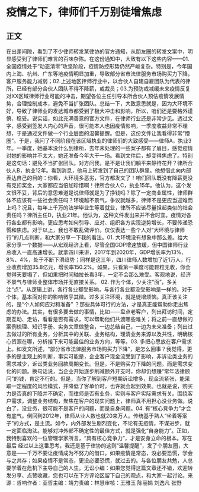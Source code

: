 # 疫情之下，律师们千万别徒增焦虑
## 正文
在出差间隙，看到了不少律师转发某律协的官方通知，从朋友圈的转发文案中，明显感受到了律师们难言的百味杂陈。在这份通知中，大致有以下这些内容——01.全国疫情处于“动态清零”攻坚阶段，疫情防控形势仍然严峻复杂。特别是，今年国内上海、杭州、广东等地疫情明显加重，导致部分省市法律服务市场购买力下降，客户服务能力减弱；02.上述地区律师行业中，以合伙人自建自雇团队为代表的律所，已经有部分合伙人团队不得不降薪，或裁员；03.为预防或减缓未来疫情反复对XX区域律师行业可能的冲击，期望各位主任引导本所合伙人预估疫情发展情势，合理控制成本，避免不当扩张团队。总结一下，大致意思就是，因为大环境不好，导致了律师业的发达城市都受到了极大冲击和影响，所以，咱们还是要格外谨慎、稳妥。说实话，如此充满善意的官方文件，在律师行业还是非常少见。透过文字，感受到签发人内心的声音，很可能本人也因疫情影响，一季度收益非常不理想，于是通过文件做一个行业层面的温馨提醒。但是，这份文件让我看得非常“懵圈”。于是，我问了不同阶段在该区域执业的律师们的大致感受——律师A，执业3年。一季度，她基本没什么到律所，去年未处理的一些案子都有了眉目，感觉疫情对她的影响并不太大，她还准备今年大干一场。看到文件后，却变得焦虑了。特别是这句话：避免不当扩张团队。对方问我，是不是让我们躺平来静待花开？律所合伙人B，执业12年。看到消息，他马上转发到了自己的团队群里。他想借此向内部表达自己的目的：你看，大环境多恶劣，官方都发文了！咱们团队既没有降薪更没有克扣奖金，大家都应当倍加珍惜啊！律所合伙人C，执业15年。他认为，这个发文很不妥，背后的意思难道是说律师就是为了挣钱吗？除了一定商业属性，律师群体不应该有一些社会责任吗？环境越不景气，争议就越多，律师不是更应当迎难而上吗？况且，每年上千万的法学毕业生等着就业，律所不应该尽量担起类似的社会责任吗？律所主任D，执业21年。他认为，这种文件发出来并不合时宜。疫情对各行各业都有影响，更应思考如何引导、应对、组织各方实现逆势增长，不要传递恐慌和焦虑。对于以上，我也不敢乱做评价。仅仅表达一些个人对“大环境与律师行”的几点判断，和大家分享一下我的看法。01.  大环境没有想象中那么差。给大家分享一个数据——从宏观经济上看，尽管全国GDP增速放缓，但中国律师行业总收入一直高速增长。就拿四川来讲，2017年到2020年，GDP增长率为13%、8%、4%，处于不断下滑趋势；同样是这三年，四川律师人数增加了近1万人，行业收费增加35.8亿元，增长率150.2%。如果，只看第一季度可能颗粒无收，你会觉得天要塌了，但如果把时间轴拉长看3年，一定不会那么难受。客观地说，经济不景气与律师业整体市场并无直接关系。 02.  作为个体，少关注“面”，多关注“点”。从逻辑上讲，各行各业都受影响，与各行各业都没受影响是一样的。对于个体，基本面对你的影响微乎其微。过多关注环境，就是徒增烦恼。真正该关注的，是“个人如何应对和准备” ？那些具体可行的方法，才是真正能帮助你走出焦虑的办法。其实，有很多要去做的事情，比如——盘点老客户，列出拜访时间，定期互动、走访，看看是否有需求，可以帮助他们共渡哪些难关；将之前一直想做的案例梳理、知识手册、实务文章做整合，一边总结自己，一边为未来准备；列出过去做过的所有业务，分析其中的关联、业务结构，理清业务来源以及共性，明确核心资源在哪，分析接下来可能最佳的业务方向，等等。03.  多把心思放在客户需求上。如发文所述，“部分省市法律服务市场购买力下降”，是怎么回事？我觉得，更多的是主观上的判断，事实可能是，企业客户现金流受到了影响，非诉讼类业务的需求减少，诉讼类业务回款周期变长。但是，不是购买力下降的问题，而是需求变化的问题。换句话说，当企业开始逐步削减额外开支时，你却仍想赚“常年法律顾问”的钱，肯定不行的。但是，当你了解到客户短期诉讼增多，现金流紧张，能采取一定程度的风险模式，并降低了客单价时，也许就会起到效果。也就是说，购买力是否真的下降并不确定，而律师是否有业务，实则与客户实际需求有关。围绕客户需求，调整业务结构，聚焦在客户的现实问题上，律师真不用担心没业务做。说白了，没业务，很可能不是客户的问题，而是自身问题。04.  有“核心竞争力”才会有底气。倒回到2012年，律师从业人数也就20来万人。传统基于熟人“坐着等案子”的方式，是主流。如今，内外部发生剧烈变化，不论有无疫情，不谋进步，就一定面临淘汰。能够对冲外部不确定性的最佳方式，就是强化“自身能力”。正如，我特别喜欢的一位管理学家所言，“具有核心竞争力”，才是安身立命的根本。写在最后 经过以上这番思考，我还是基于律协的这则“温馨提醒”，发了个朋友圈，大意是——千万不要让疫情成为不努力的借口。如果疫情是常态，没必要恐慌，学会与之共存；如果疫情不是常态，更没必要恐慌，就过去的。与各位朋友共勉，人总要学着在危机下主导自己的人生。无讼小编：如果您觉得这篇文章还不错，欢迎转发分享、点赞收藏，您也可以在下方评论区留下自己的观点，和大家一起讨论。来源：哲响作者：亚哲主编：靖力责编：林慧审核：王雅玉 陈丽娟 刘逸凡 张野